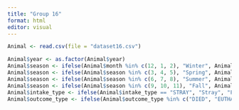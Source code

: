 ```yaml
---
title: "Group 16"
format: html
editor: visual
---
```


```r
Animal <- read.csv(file = "dataset16.csv")
```

```r
Animal$year <- as.factor(Animal$year)
Animal$season <- ifelse(Animal$month %in% c(12, 1, 2), "Winter", Animal$month)
Animal$season <- ifelse(Animal$season %in% c(3, 4, 5), "Spring", Animal$season)
Animal$season <- ifelse(Animal$season %in% c(6, 7, 8), "Summer", Animal$season)
Animal$season <- ifelse(Animal$season %in% c(9, 10, 11), "Fall", Animal$season)
Animal$intake_type <- ifelse(Animal$intake_type == "STRAY", "Stray", "From Owner")
Animal$outcome_type <- ifelse(Animal$outcome_type %in% c("DIED", "EUTHANIZED"), "Dead", "Rehomed")
```

